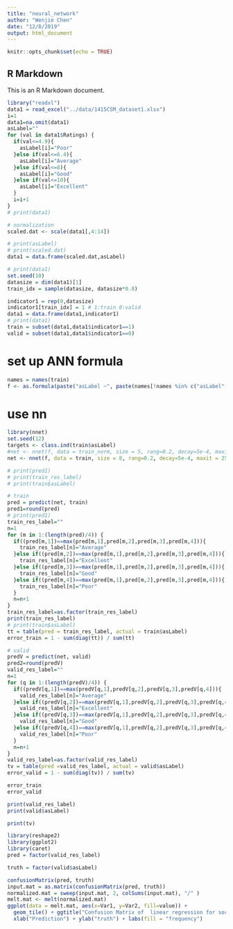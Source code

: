```yaml
---
title: "neural_network"
author: "Wenjie Chen"
date: "12/8/2019"
output: html_document
---
```


```r
knitr::opts_chunk$set(echo = TRUE)
```

## R Markdown

This is an R Markdown document. 

```r
library("readxl")
data1 = read_excel("../data/1415CSM_dataset1.xlsx")
i=1
data1=na.omit(data1)
asLabel=""
for (val in data1$Ratings) {
  if(val<=4.9){
    asLabel[i]="Poor"
  }else if(val<=6.4){
    asLabel[i]="Average"
  }else if(val<=8){
    asLabel[i]="Good"
  }else if(val<=10){
    asLabel[i]="Excellent"
  }
  i=i+1
}
# print(data1)

# normalization
scaled.dat <- scale(data1[,4:14])

# print(asLabel)
# print(scaled.dat)
data1 = data.frame(scaled.dat,asLabel)

# print(data1)
set.seed(10)
datasize = dim(data1)[1]
train_idx = sample(datasize, datasize*0.8)

indicator1 = rep(0,datasize)
indicator1[train_idx] = 1 # 1:train 0:valid
data1 = data.frame(data1,indicator1)
# print(data1)
train = subset(data1,data1$indicator1==1)
valid = subset(data1,data1$indicator1==0)
```
# set up ANN formula
```r
names = names(train)
f <- as.formula(paste("asLabel ~", paste(names[!names %in% c("asLabel","indicator1")], collapse = " + ")))
```

# use nn
```r
library(nnet)
set.seed(12)
targets <- class.ind(train$asLabel)
#net <- nnet(f, data = train_norm, size = 5, rang=0.2, decay=5e-4, maxit = 200)
net <- nnet(f, data = train, size = 8, rang=0.2, decay=5e-4, maxit = 250,skip=2)
```
```r
# print(pred1)
# print(train_res_label)
# print(train$asLabel)
```



```r
# train
pred = predict(net, train)
pred1=round(pred)
# print(pred1)
train_res_label=""
n=1
for (m in 1:(length(pred)/4)) {
  if((pred[m,1])==max(pred[m,1],pred[m,2],pred[m,3],pred[m,4])){
    train_res_label[n]="Average"
  }else if((pred[m,2])==max(pred[m,1],pred[m,2],pred[m,3],pred[m,4])){
    train_res_label[n]="Excellent"
  }else if((pred[m,3])==max(pred[m,1],pred[m,2],pred[m,3],pred[m,4])){
    train_res_label[n]="Good"
  }else if((pred[m,4])==max(pred[m,1],pred[m,2],pred[m,3],pred[m,4])){
    train_res_label[n]="Poor"
  }
  n=n+1
}
train_res_label=as.factor(train_res_label)
print(train_res_label)
# print(train$asLabel)
tt = table(pred = train_res_label, actual = train$asLabel)
error_train = 1 - sum(diag(tt)) / sum(tt)

# valid
predV = predict(net, valid)
pred2=round(predV)
valid_res_label=""
n=1
for (q in 1:(length(predV)/4)) {
  if((predV[q,1])==max(predV[q,1],predV[q,2],predV[q,3],predV[q,4])){
    valid_res_label[n]="Average"
  }else if((predV[q,2])==max(predV[q,1],predV[q,2],predV[q,3],predV[q,4])){
    valid_res_label[n]="Excellent"
  }else if((predV[q,3])==max(predV[q,1],predV[q,2],predV[q,3],predV[q,4])){
    valid_res_label[n]="Good"
  }else if((predV[q,4])==max(predV[q,1],predV[q,2],predV[q,3],predV[q,4])){
    valid_res_label[n]="Poor"
  }
  n=n+1
}
valid_res_label=as.factor(valid_res_label)
tv = table(pred =valid_res_label, actual = valid$asLabel)
error_valid = 1 - sum(diag(tv)) / sum(tv)

error_train
error_valid
```
```r
print(valid_res_label)
print(valid$asLabel)
```

```r
print(tv)
```
```r
library(reshape2)
library(ggplot2)
library(caret)
pred = factor(valid_res_label)

truth = factor(valid$asLabel)

confusionMatrix(pred, truth)
input.mat = as.matrix(confusionMatrix(pred, truth))
normalized.mat = sweep(input.mat, 2, colSums(input.mat), "/" )
melt.mat <- melt(normalized.mat)
ggplot(data = melt.mat, aes(x=Var1, y=Var2, fill=value)) + 
  geom_tile() + ggtitle("Confusion Matrix of  linear regression for social media features") +
  xlab("Prediction") + ylab("truth") + labs(fill = "frequency")

```












